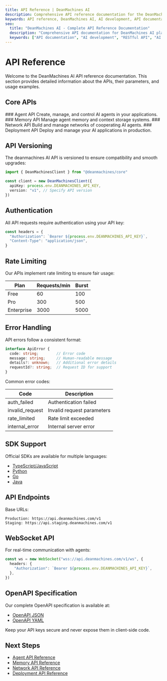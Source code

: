 ```yaml
---
title: API Reference | DeanMachines AI
description: Comprehensive API reference documentation for the DeanMachines AI platform. Learn about endpoints, parameters, and implementation examples.
keywords: API reference, DeanMachines AI, AI development, API documentation, AI agents API, machine learning API
seo:
  title: "DeanMachines AI - Complete API Reference Documentation"
  description: "Comprehensive API documentation for DeanMachines AI platform. Includes detailed endpoint references, authentication guides, and implementation examples."
  keywords: ["API documentation", "AI development", "RESTful API", "AI agents", "DeanMachines API", "machine learning API"]
---
```


# API Reference

Welcome to the DeanMachines AI API reference documentation. This section provides detailed information about the APIs, their parameters, and usage examples.

## Core APIs

<div className="grid sm:grid-cols-2 gap-4 mt-6">

<Card href="/docs/api-reference/agent">
  ### Agent API
  Create, manage, and control AI agents in your applications.
</Card>

<Card href="/docs/api-reference/memory">
  ### Memory API
  Manage agent memory and context storage systems.
</Card>

<Card href="/docs/api-reference/network">
  ### Network API
  Build and manage networks of cooperating AI agents.
</Card>

<Card href="/docs/api-reference/deployment">
  ### Deployment API
  Deploy and manage your AI applications in production.
</Card>

</div>

## API Versioning

The deanmachines AI API is versioned to ensure compatibility and smooth upgrades:

```typescript
import { DeanMachinesClient } from "@deanmachines/core"

const client = new DeanMachinesClient({
  apiKey: process.env.DEANMACHINES_API_KEY,
  version: "v1", // Specify API version
})
```

## Authentication

All API requests require authentication using your API key:

```typescript
const headers = {
  "Authorization": `Bearer ${process.env.DEANMACHINES_API_KEY}`,
  "Content-Type": "application/json",
}
```

## Rate Limiting

Our APIs implement rate limiting to ensure fair usage:

| Plan      | Requests/min | Burst |
|-----------|-------------|-------|
| Free      | 60          | 100   |
| Pro       | 300         | 500   |
| Enterprise| 3000        | 5000  |

## Error Handling

API errors follow a consistent format:

```typescript
interface ApiError {
  code: string;        // Error code
  message: string;     // Human-readable message
  details?: unknown;   // Additional error details
  requestId?: string;  // Request ID for support
}
```

Common error codes:

| Code               | Description                           |
|-------------------|---------------------------------------|
| auth_failed       | Authentication failed                 |
| invalid_request   | Invalid request parameters            |
| rate_limited      | Rate limit exceeded                   |
| internal_error    | Internal server error                 |

## SDK Support

Official SDKs are available for multiple languages:

- [TypeScript/JavaScript](/docs/api-reference/sdk/typescript)
- [Python](/docs/api-reference/sdk/python)
- [Go](/docs/api-reference/sdk/go)
- [Java](/docs/api-reference/sdk/java)

## API Endpoints

Base URLs:

```
Production: https://api.deanmachines.com/v1
Staging: https://api.staging.deanmachines.com/v1
```

## WebSocket API

For real-time communication with agents:

```typescript
const ws = new WebSocket("wss://api.deanmachines.com/v1/ws", {
  headers: {
    "Authorization": `Bearer ${process.env.DEANMACHINES_API_KEY}`,
  },
})
```

## OpenAPI Specification

Our complete OpenAPI specification is available at:
- [OpenAPI JSON](/api/openapi.json)
- [OpenAPI YAML](/api/openapi.yaml)

<Callout type="info">
  Keep your API keys secure and never expose them in client-side code.
</Callout>

## Next Steps

- [Agent API Reference](/docs/api-reference/agent)
- [Memory API Reference](/docs/api-reference/memory)
- [Network API Reference](/docs/api-reference/network)
- [Deployment API Reference](/docs/api-reference/deployment)
